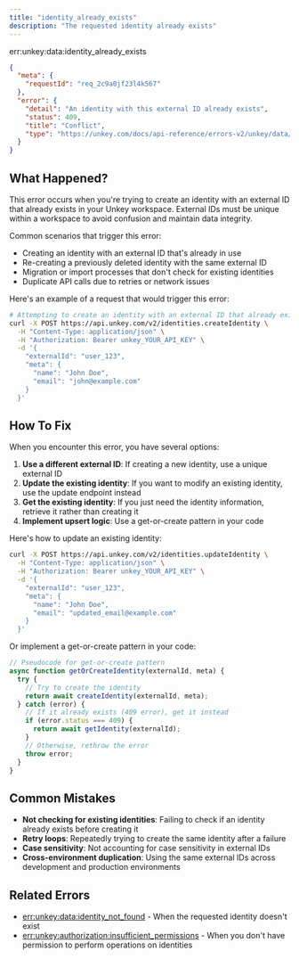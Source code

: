 ```yaml
---
title: "identity_already_exists"
description: "The requested identity already exists"
---
```


<Danger>
err:unkey:data:identity_already_exists
</Danger>


```json Example
{
  "meta": {
    "requestId": "req_2c9a0jf23l4k567"
  },
  "error": {
    "detail": "An identity with this external ID already exists",
    "status": 409,
    "title": "Conflict",
    "type": "https://unkey.com/docs/api-reference/errors-v2/unkey/data/identity_already_exists"
  }
}
```

## What Happened?

This error occurs when you're trying to create an identity with an external ID that already exists in your Unkey workspace. External IDs must be unique within a workspace to avoid confusion and maintain data integrity.

Common scenarios that trigger this error:
- Creating an identity with an external ID that's already in use
- Re-creating a previously deleted identity with the same external ID
- Migration or import processes that don't check for existing identities
- Duplicate API calls due to retries or network issues

Here's an example of a request that would trigger this error:

```bash
# Attempting to create an identity with an external ID that already exists
curl -X POST https://api.unkey.com/v2/identities.createIdentity \
  -H "Content-Type: application/json" \
  -H "Authorization: Bearer unkey_YOUR_API_KEY" \
  -d '{
    "externalId": "user_123",
    "meta": {
      "name": "John Doe",
      "email": "john@example.com"
    }
  }'
```

## How To Fix

When you encounter this error, you have several options:

1. **Use a different external ID**: If creating a new identity, use a unique external ID
2. **Update the existing identity**: If you want to modify an existing identity, use the update endpoint instead
3. **Get the existing identity**: If you just need the identity information, retrieve it rather than creating it
4. **Implement upsert logic**: Use a get-or-create pattern in your code

Here's how to update an existing identity:

```bash
curl -X POST https://api.unkey.com/v2/identities.updateIdentity \
  -H "Content-Type: application/json" \
  -H "Authorization: Bearer unkey_YOUR_API_KEY" \
  -d '{
    "externalId": "user_123",
    "meta": {
      "name": "John Doe",
      "email": "updated_email@example.com"
    }
  }'
```

Or implement a get-or-create pattern in your code:

```javascript
// Pseudocode for get-or-create pattern
async function getOrCreateIdentity(externalId, meta) {
  try {
    // Try to create the identity
    return await createIdentity(externalId, meta);
  } catch (error) {
    // If it already exists (409 error), get it instead
    if (error.status === 409) {
      return await getIdentity(externalId);
    }
    // Otherwise, rethrow the error
    throw error;
  }
}
```

## Common Mistakes

- **Not checking for existing identities**: Failing to check if an identity already exists before creating it
- **Retry loops**: Repeatedly trying to create the same identity after a failure
- **Case sensitivity**: Not accounting for case sensitivity in external IDs
- **Cross-environment duplication**: Using the same external IDs across development and production environments

## Related Errors
- [err:unkey:data:identity_not_found](./identity_not_found) - When the requested identity doesn't exist
- [err:unkey:authorization:insufficient_permissions](../authorization/insufficient_permissions) - When you don't have permission to perform operations on identities
